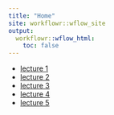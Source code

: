 ```yaml
---
title: "Home"
site: workflowr::wflow_site
output:
  workflowr::wflow_html:
    toc: false
---
```


* [lecture 1](lecture1.html)
* [lecture 2](lecture2.html)
* [lecture 3](lecture3.html)
* [lecture 4](lecture4.html)
* [lecture 5](lecture5.html)
